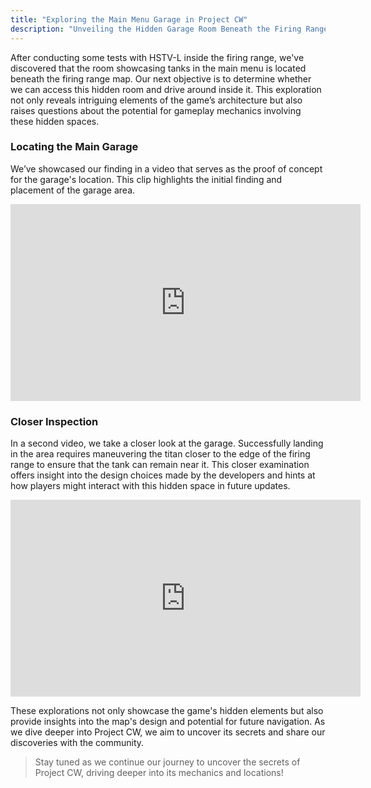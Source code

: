 ```yaml
---
title: "Exploring the Main Menu Garage in Project CW"
description: "Unveiling the Hidden Garage Room Beneath the Firing Range"
---
```


After conducting some tests with HSTV-L inside the firing range, we've discovered that the room showcasing tanks in the main menu is located beneath the firing range map. Our next objective is to determine whether we can access this hidden room and drive around inside it. This exploration not only reveals intriguing elements of the game’s architecture but also raises questions about the potential for gameplay mechanics involving these hidden spaces.

### Locating the Main Garage

We’ve showcased our finding in a video that serves as the proof of concept for the garage's location. This clip highlights the initial finding and placement of the garage area.

<div align="center">

<iframe width="560" height="315" src="https://www.youtube.com/embed/JXNd9emu9ms?si=POJyNc7F0TLt3kc1" title="YouTube video player" frameborder="0" allow="accelerometer; autoplay; clipboard-write; encrypted-media; gyroscope; picture-in-picture; web-share" referrerpolicy="strict-origin-when-cross-origin" allowfullscreen></iframe>

</div>

### Closer Inspection

In a second video, we take a closer look at the garage. Successfully landing in the area requires maneuvering the titan closer to the edge of the firing range to ensure that the tank can remain near it. This closer examination offers insight into the design choices made by the developers and hints at how players might interact with this hidden space in future updates.

<div align="center">

<iframe width="560" height="315" src="https://www.youtube.com/embed/PbloPBofpHs?si=zDAOVbGeYws_CWca" title="YouTube video player" frameborder="0" allow="accelerometer; autoplay; clipboard-write; encrypted-media; gyroscope; picture-in-picture; web-share" referrerpolicy="strict-origin-when-cross-origin" allowfullscreen></iframe>

</div>

These explorations not only showcase the game's hidden elements but also provide insights into the map's design and potential for future navigation. As we dive deeper into Project CW, we aim to uncover its secrets and share our discoveries with the community.

> Stay tuned as we continue our journey to uncover the secrets of Project CW, driving deeper into its mechanics and locations!
